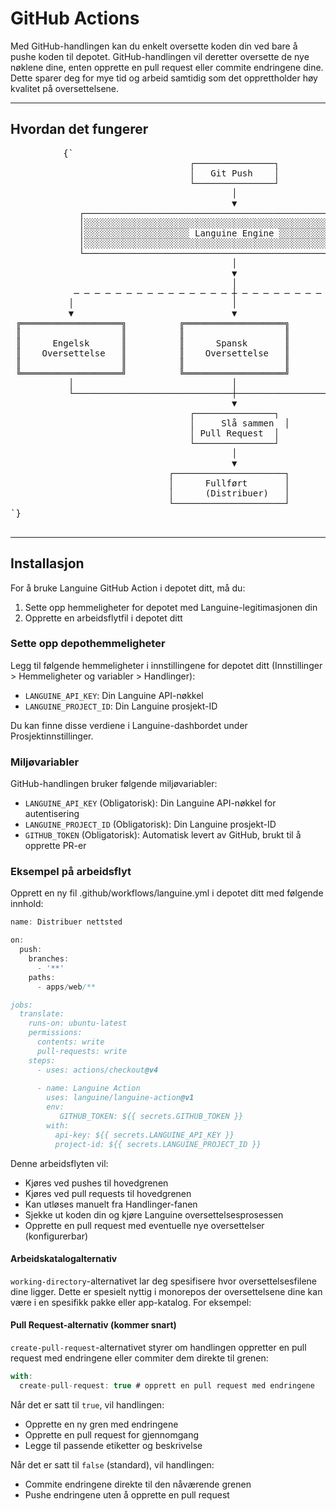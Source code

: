 # GitHub Actions

Med GitHub-handlingen kan du enkelt oversette koden din ved bare å pushe koden til depotet. GitHub-handlingen vil deretter oversette de nye nøklene dine, enten opprette en pull request eller commite endringene dine.
Dette sparer deg for mye tid og arbeid samtidig som det opprettholder høy kvalitet på oversettelsene.

---

## Hvordan det fungerer



<div className="flex flex-col items-center justify-center p-4 mb-8 h-[400px] sm:h-[500px] md:h-[650px]">
        <pre
          className="p-4 text-sm leading-5 scale-[0.5] sm:scale-[0.65] md:scale-90 transform-gpu"
          style={{
            fontFamily: "monospace",
            whiteSpace: "pre",
            textAlign: "left",
          }}
        >
          {`
                                  ┌───────────────┐
                                  │   Git Push    │
                                  └───────────────┘
                                          │
                                          ▼
             ┌─────────────────────────────────────────────────────────┐
             │░░░░░░░░░░░░░░░░░░░░░░░░░░░░░░░░░░░░░░░░░░░░░░░░░░░░░░░░░│
             │░░░░░░░░░░░░░░░░░░░░ Languine Engine ░░░░░░░░░░░░░░░░░░░░│
             │░░░░░░░░░░░░░░░░░░░░░░░░░░░░░░░░░░░░░░░░░░░░░░░░░░░░░░░░░│
             └─────────────────────────────────────────────────────────┘
                                          │
                                          ▼
                                          │
            ─ ─ ─ ─ ─ ─ ─ ─ ─ ─ ─ ─ ─ ─ ─ ┼ ─ ─ ─ ─ ─ ─ ─ ─ ─ ─ ─ ─ ─ ─ ─
           │                              │                              │
           ▼                              ▼                              ▼
 ╔═══════════════════╗          ╔═══════════════════╗          ╔═══════════════════╗
 ║                   ║          ║                   ║          ║                   ║
 ║      Engelsk      ║          ║      Spansk       ║          ║      Japansk      ║
 ║    Oversettelse   ║          ║    Oversettelse   ║          ║     Oversettelse   ║
 ║                   ║          ║                   ║          ║                   ║
 ╚═══════════════════╝          ╚═══════════════════╝          ╚═══════════════════╝
           │                              │                              │
           └──────────────────────────────┼──────────────────────────────┘
                                          ▼
                                  ┌───────────────┐
                                  │     Slå sammen  │
                                  │ Pull Request  │
                                  └───────────────┘
                                          │
                                          ▼
                              ┌─────────────────────┐
                              │      Fullført       │
                              │      (Distribuer)   │
                              └─────────────────────┘
`}
        </pre>
      </div>

---

## Installasjon

For å bruke Languine GitHub Action i depotet ditt, må du:

1. Sette opp hemmeligheter for depotet med Languine-legitimasjonen din
2. Opprette en arbeidsflytfil i depotet ditt

### Sette opp depothemmeligheter

Legg til følgende hemmeligheter i innstillingene for depotet ditt (Innstillinger > Hemmeligheter og variabler > Handlinger):

- `LANGUINE_API_KEY`: Din Languine API-nøkkel
- `LANGUINE_PROJECT_ID`: Din Languine prosjekt-ID

Du kan finne disse verdiene i Languine-dashbordet under Prosjektinnstillinger.



### Miljøvariabler

GitHub-handlingen bruker følgende miljøvariabler:
- `LANGUINE_API_KEY` (Obligatorisk): Din Languine API-nøkkel for autentisering
- `LANGUINE_PROJECT_ID` (Obligatorisk): Din Languine prosjekt-ID 
- `GITHUB_TOKEN` (Obligatorisk): Automatisk levert av GitHub, brukt til å opprette PR-er

### Eksempel på arbeidsflyt

Opprett en ny fil .github/workflows/languine.yml i depotet ditt med følgende innhold:

```ts title=".github/workflows/release.yml"
name: Distribuer nettsted

on:
  push:
    branches:
      - '**'
    paths:
      - apps/web/**

jobs:
  translate:
    runs-on: ubuntu-latest
    permissions:
      contents: write
      pull-requests: write
    steps:
      - uses: actions/checkout@v4
      
      - name: Languine Action
        uses: languine/languine-action@v1
        env:
           GITHUB_TOKEN: ${{ secrets.GITHUB_TOKEN }}
        with:
          api-key: ${{ secrets.LANGUINE_API_KEY }}
          project-id: ${{ secrets.LANGUINE_PROJECT_ID }}
```
 
 Denne arbeidsflyten vil:
- Kjøres ved pushes til hovedgrenen
- Kjøres ved pull requests til hovedgrenen
- Kan utløses manuelt fra Handlinger-fanen
- Sjekke ut koden din og kjøre Languine oversettelsesprosessen
- Opprette en pull request med eventuelle nye oversettelser (konfigurerbar)

#### Arbeidskatalogalternativ

`working-directory`-alternativet lar deg spesifisere hvor oversettelsesfilene dine ligger. Dette er spesielt nyttig i monorepos der oversettelsene dine kan være i en spesifikk pakke eller app-katalog. For eksempel:

#### Pull Request-alternativ (kommer snart)

`create-pull-request`-alternativet styrer om handlingen oppretter en pull request med endringene eller commiter dem direkte til grenen:

```typescript title=".github/workflows/languine.yml"
with:
  create-pull-request: true # opprett en pull request med endringene
```

Når det er satt til `true`, vil handlingen:
- Opprette en ny gren med endringene
- Opprette en pull request for gjennomgang
- Legge til passende etiketter og beskrivelse

Når det er satt til `false` (standard), vil handlingen:
- Commite endringene direkte til den nåværende grenen
- Pushe endringene uten å opprette en pull request